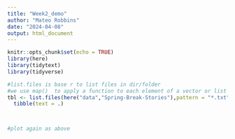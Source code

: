 ```yaml
---
title: "Week2_demo"
author: "Mateo Robbins"
date: "2024-04-08"
output: html_document
---
```


```r
knitr::opts_chunk$set(echo = TRUE)
library(here)
library(tidytext)
library(tidyverse)
```

```r
#list.files is base r to list files in dir/folder
#we use map()  to apply a function to each element of a vector or list
tbl <- list.files(here("data","Spring-Break-Stories"),pattern = "*.txt") %>% map_chr(~ read_file(.)) %>% #{purr}, {readr}
  tibble(text = .)
```


```r

```

```r

```

```r
#plot again as above
```

```r

```

```r

```

```r

```

